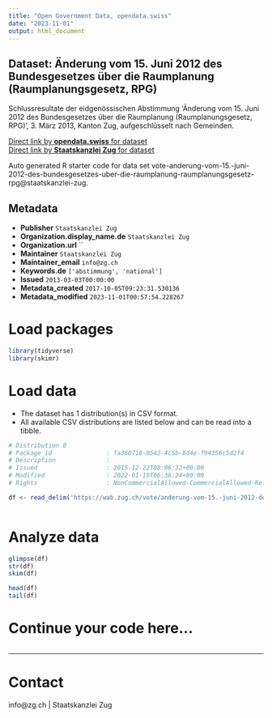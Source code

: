 ```yaml
---
title: "Open Government Data, opendata.swiss"
date: "2023-11-01"
output: html_document
---
```


## Dataset: Änderung vom 15. Juni 2012 des Bundesgesetzes über die Raumplanung (Raumplanungsgesetz, RPG)

Schlussresultate der eidgenössischen Abstimmung 'Änderung vom 15. Juni 2012 des Bundesgesetzes über die Raumplanung (Raumplanungsgesetz, RPG)', 3. März 2013, Kanton Zug, aufgeschlüsselt nach Gemeinden.

[Direct link by **opendata.swiss** for dataset](https://opendata.swiss/de/dataset/anderung-vom-15-juni-2012-des-bundesgesetzes-uber-die-raumplanung-raumplanungsgesetz-rpg)<br>
[Direct link by **Staatskanzlei Zug** for dataset](https://wab.zug.ch/vote/anderung-vom-15.-juni-2012-des-bundesgesetzes-uber-die-raumplanung-raumplanungsgesetz-rpg/data)

Auto generated R starter code for data set vote-anderung-vom-15.-juni-2012-des-bundesgesetzes-uber-die-raumplanung-raumplanungsgesetz-rpg@staatskanzlei-zug.

## Metadata

- **Publisher** `Staatskanzlei Zug`
- **Organization.display_name.de** `Staatskanzlei Zug`
- **Organization.url** ``
- **Maintainer** `Staatskanzlei Zug`
- **Maintainer_email** `info@zg.ch`
- **Keywords.de** `['abstimmung', 'national']`
- **Issued** `2013-03-03T00:00:00`
- **Metadata_created** `2017-10-05T09:23:31.530136`
- **Metadata_modified** `2023-11-01T00:57:54.228267`


# Load packages

```r

library(tidyverse)
library(skimr)

```

# Load data

-   The dataset has 1 distribution(s) in CSV format.
-   All available CSV distributions are listed below and can be read into a tibble.

```r

# Distribution 0
# Package_id               : fa360718-0542-4c5b-8d4e-f94356c5d2f4
# Description              : 
# Issued                   : 2015-12-22T08:06:32+00:00
# Modified                 : 2022-01-19T06:36:24+00:00
# Rights                   : NonCommercialAllowed-CommercialAllowed-ReferenceRequired

df <- read_delim('https://wab.zug.ch/vote/anderung-vom-15.-juni-2012-des-bundesgesetzes-uber-die-raumplanung-raumplanungsgesetz-rpg/data-csv')



```

# Analyze data

```r

glimpse(df)
str(df)
skim(df)

head(df)
tail(df)

```

# Continue your code here...

```r

```

------------------------------------------------------------------------

# Contact

info@zg.ch | Staatskanzlei Zug
